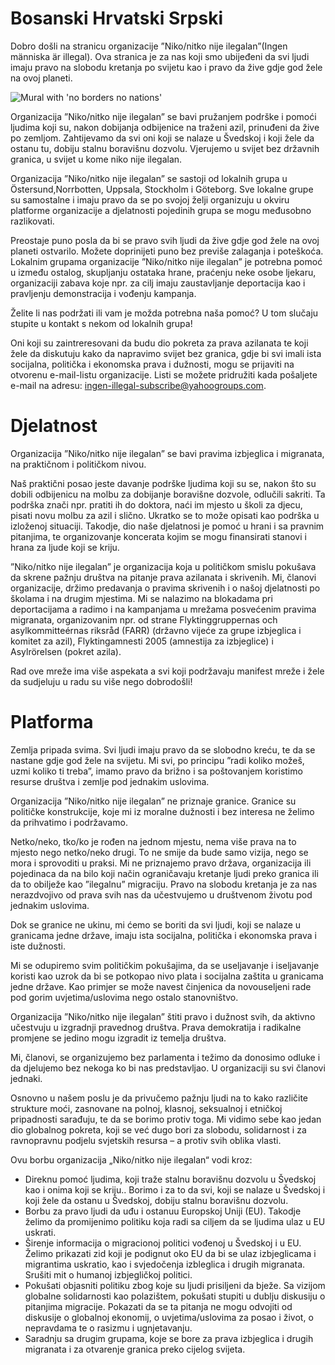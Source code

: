 
# Bosanski Hrvatski Srpski

Dobro došli na stranicu organizacije ”Niko/nitko nije ilegalan”(Ingen människa är illegal). Ova stranica je za nas koji smo ubijeđeni da svi ljudi imaju pravo na slobodu kretanja po svijetu kao i pravo da žive gdje god žele na ovoj planeti.

<Image src={noBorders} alt="Mural with 'no borders no nations'" priority/>

Organizacija ”Niko/nitko nije ilegalan” se bavi pružanjem podrške i pomoći ljudima koji su, nakon dobijanja odbijenice na traženi azil, prinuđeni da žive po zemljom. Zahtijevamo da svi oni koji se nalaze u Švedskoj i koji žele da ostanu tu, dobiju stalnu boravišnu dozvolu. Vjerujemo u svijet bez državnih granica, u svijet u kome niko nije ilegalan.

Organizacija ”Niko/nitko nije ilegalan” se sastoji od lokalnih grupa u Östersund,Norrbotten, Uppsala, Stockholm i Göteborg. Sve lokalne grupe su samostalne i imaju pravo da se po svojoj želji organizuju u okviru platforme organizacije a djelatnosti pojedinih grupa se mogu međusobno razlikovati.

Preostaje puno posla da bi se pravo svih ljudi da žive gdje god žele na ovoj planeti ostvarilo. Možete doprinijeti puno bez previše zalaganja i poteškoća. Lokalnim grupama organizacije ”Niko/nitko nije ilegalan” je potrebna pomoć u između ostalog, skupljanju ostataka hrane, praćenju neke osobe ljekaru, organizaciji zabava koje npr. za cilj imaju zaustavljanje deportacija kao i pravljenju demonstracija i vođenju kampanja.

Želite li nas podržati ili vam je možda potrebna naša pomoć? U tom slučaju stupite u kontakt s nekom od lokalnih grupa!

<Local appearance="transparent"/>

Oni koji su zaintreresovani da budu dio pokreta za prava azilanata te koji žele da diskutuju kako da napravimo svijet bez granica, gdje bi svi imali ista socijalna, politička i ekonomska prava i dužnosti, mogu se prijaviti na otvorenu e-mail-listu organizacije. Listi se možete pridružiti kada pošaljete e-mail na adresu: [ingen-illegal-subscribe@yahoogroups.com](mailto:ingen-illegal-subscribe@yahoogroups.com).

# Djelatnost

Organizacija ”Niko/nitko nije ilegalan” se bavi pravima izbjeglica i migranata, na praktičnom i političkom nivou.

Naš praktični posao jeste davanje podrške ljudima koji su se, nakon što su dobili odbijenicu na molbu za dobijanje boravišne dozvole, odlučili sakriti. Ta podrška znači npr. pratiti ih do doktora, naći im mjesto u školi za djecu, pisati novu molbu za azil i slično. Ukratko se to može opisati kao podrška u izloženoj situaciji. Takodje, dio naše djelatnosi je pomoć u hrani i sa pravnim pitanjima, te organizovanje koncerata kojim se mogu finansirati stanovi i hrana za ljude koji se kriju.

”Niko/nitko nije ilegalan” je organizacija koja u političkom smislu pokušava da skrene pažnju društva na pitanje prava azilanata i skrivenih. Mi, članovi organizacije, držimo predavanja o pravima skrivenih i o našoj djelatnosti po školama i na drugim mjestima. Mi se nalazimo na blokadama pri deportacijama a radimo i na kampanjama u mrežama posvećenim pravima migranata, organizovanim npr. od strane Flyktinggruppernas och asylkommitteérnas riksråd (FARR) (državno vijeće za grupe izbjeglica i komitet za azil), Flyktingamnesti 2005 (amnestija za izbjeglice) i Asylrörelsen (pokret azila).

Rad ove mreže ima više aspekata a svi koji podržavaju manifest mreže i žele da sudjeluju u radu su više nego dobrodošli!

# Platforma

Zemlja pripada svima. Svi ljudi imaju pravo da se slobodno kreću, te da se nastane gdje god žele na svijetu. Mi svi, po principu ”radi koliko možeš, uzmi koliko ti treba”, imamo pravo da brižno i sa poštovanjem koristimo resurse društva i zemlje pod jednakim uslovima.

Organizacija ”Niko/nitko nije ilegalan” ne priznaje granice. Granice su političke konstrukcije, koje mi iz moralne dužnosti i bez interesa ne želimo da prihvatimo i podržavamo.

Netko/neko, tko/ko je rođen na jednom mjestu, nema više prava na to mjesto nego netko/neko drugi. To ne smije da bude samo vizija, nego se mora i sprovoditi u praksi. Mi ne priznajemo pravo država, organizacija ili pojedinaca da na bilo koji način ograničavaju kretanje ljudi preko granica ili da to obilježe kao ”ilegalnu” migraciju. Pravo na slobodu kretanja je za nas nerazdvojivo od prava svih nas da učestvujemo u društvenom životu pod jednakim uslovima.

Dok se granice ne ukinu, mi ćemo se boriti da svi ljudi, koji se nalaze u granicama jedne države, imaju ista socijalna, politička i ekonomska prava i iste dužnosti.

Mi se odupiremo svim političkim pokušajima, da se useljavanje i iseljavanje koristi kao uzrok da bi se potkopao nivo plata i socijalna zaštita u granicama jedne države. Kao primjer se može navest činjenica da novouseljeni rade pod gorim uvjetima/uslovima nego ostalo stanovništvo.

Organizacija ”Niko/nitko nije ilegalan” štiti pravo i dužnost svih, da aktivno učestvuju u izgradnji pravednog društva. Prava demokratija i radikalne promjene se jedino mogu izgradit iz temelja društva.

Mi, članovi, se organizujemo bez parlamenta i težimo da donosimo odluke i da djelujemo bez nekoga ko bi nas predstavljao. U organizaciji su svi članovi jednaki.

Osnovno u našem poslu je da privučemo pažnju ljudi na to kako različite strukture moći, zasnovane na polnoj, klasnoj, seksualnoj i etničkoj pripadnosti sarađuju, te da se borimo protiv toga. Mi vidimo sebe kao jedan dio globalnog pokreta, koji se već dugo bori za slobodu, solidarnost i za ravnopravnu podjelu svjetskih resursa – a protiv svih oblika vlasti.

Ovu borbu organizacija „Niko/nitko nije ilegalan“ vodi kroz:

* Direknu pomoć ljudima, koji traže stalnu boravišnu dozvolu u Švedskoj kao i onima koji se kriju.. Borimo i za to da svi, koji se nalaze u Švedskoj i koji žele da ostanu u Švedskoj, dobiju stalnu boravišnu dozvolu.
* Borbu za pravo ljudi da uđu i ostanuu Europskoj Uniji (EU). Takodje želimo da promijenimo politiku koja radi sa ciljem da se ljudima ulaz u EU uskrati.
* Širenje informacija o migracionoj politici vođenoj u Švedskoj i u EU. Želimo prikazati zid koji je podignut oko EU da bi se ulaz izbjeglicama i migrantima uskratio, kao i svjedočenja izbleglica i drugih migranata. Srušiti mit o humanoj izbjegličkoj politici.
* Pokušati objasniti politiku zbog koje su ljudi prisiljeni da bježe. Sa vizijom globalne solidarnosti kao polazištem, pokušati stupiti u dublju diskusiju o pitanjima migracije. Pokazati da se ta pitanja ne mogu odvojiti od diskusije o globalnoj ekonomij, o uvjetima/uslovima za posao i život, o nepravdama te o rasizmu i ugnjetavanju.
* Saradnju sa drugim grupama, koje se bore za prava izbjeglica i drugih migranata i za otvarenje granica preko cijelog svijeta.

